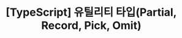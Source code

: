 ---
title: "[TypeScript] 유틸리티 타입(Partial, Record, Pick, Omit)"
description: "타입스크립트 유틸리티 타입에 대해 알아보았다."
publishDate: "2024.04.11"
tags:
  - TypeScript
pinned: false
---